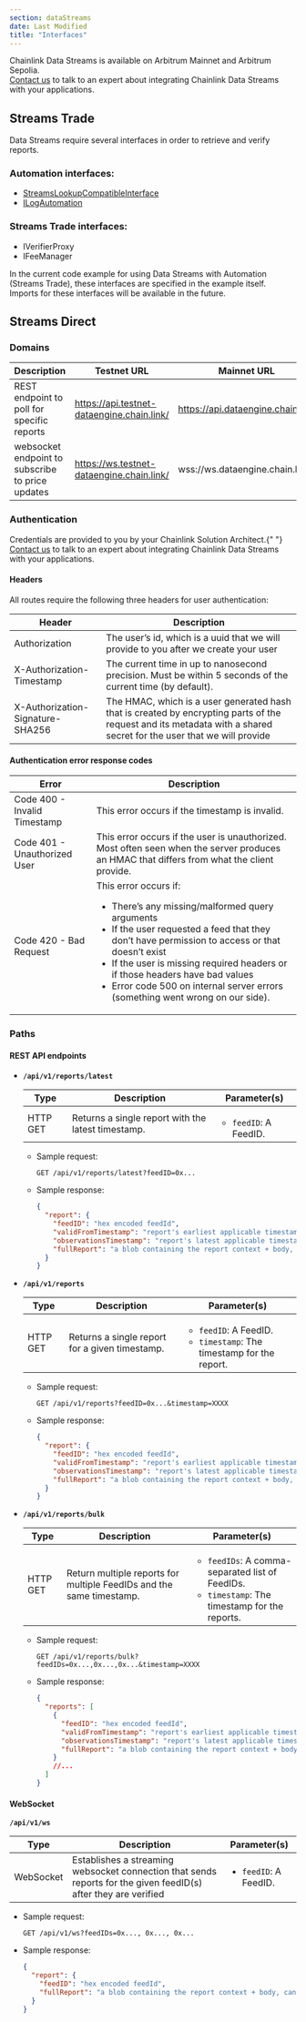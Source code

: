 ```yaml
---
section: dataStreams
date: Last Modified
title: "Interfaces"
---
```



<Aside type="note" title="Mainnet Access">
  Chainlink Data Streams is available on Arbitrum Mainnet and Arbitrum Sepolia.
</Aside>

<Aside type="note" title="Talk to an expert">
  <a href="https://chainlinkcommunity.typeform.com/datastreams?#ref_id=docs">Contact us</a> to talk to an expert about
  integrating Chainlink Data Streams with your applications.
</Aside>

## Streams Trade

Data Streams require several interfaces in order to retrieve and verify reports.

### Automation interfaces:

- [StreamsLookupCompatibleInterface](/chainlink-automation/reference/automation-interfaces#streamslookupcompatibleinterface)
- [ILogAutomation](/chainlink-automation/reference/automation-interfaces#ilogautomation)

### Streams Trade interfaces:

- IVerifierProxy
- IFeeManager

In the current code example for using Data Streams with Automation (Streams Trade), these interfaces are specified in the example itself. Imports for these interfaces will be available in the future.

<CodeSample src="samples/DataStreams/StreamsUpkeep.sol" />

## Streams Direct

### Domains

| Description                                      | Testnet URL                                | Mainnet URL                       |
| ------------------------------------------------ | ------------------------------------------ | --------------------------------- |
| REST endpoint to poll for specific reports       | https://api.testnet-dataengine.chain.link/ | https://api.dataengine.chain.link |
| websocket endpoint to subscribe to price updates | https://ws.testnet-dataengine.chain.link/  | wss://ws.dataengine.chain.link    |

### Authentication

<Aside type="note" title="Early Access">
  Credentials are provided to you by your Chainlink Solution Architect.{" "}
  <a href="https://chainlinkcommunity.typeform.com/datastreams?#ref_id=docs">Contact us</a> to talk to an expert about
  integrating Chainlink Data Streams with your applications.
</Aside>

#### Headers

All routes require the following three headers for user authentication:

| Header                           | Description                                                                                                                                                         |
| -------------------------------- | ------------------------------------------------------------------------------------------------------------------------------------------------------------------- |
| Authorization                    | The user’s id, which is a uuid that we will provide to you after we create your user                                                                                |
| X-Authorization-Timestamp        | The current time in up to nanosecond precision. Must be within 5 seconds of the current time (by default).                                                          |
| X-Authorization-Signature-SHA256 | The HMAC, which is a user generated hash that is created by encrypting parts of the request and its metadata with a shared secret for the user that we will provide |

#### Authentication error response codes

| Error                        | Description                                                                                                                                                                                                                                                                                                                                                         |
| ---------------------------- | ------------------------------------------------------------------------------------------------------------------------------------------------------------------------------------------------------------------------------------------------------------------------------------------------------------------------------------------------------------------- |
| Code 400 - Invalid Timestamp | This error occurs if the timestamp is invalid.                                                                                                                                                                                                                                                                                                                      |
| Code 401 - Unauthorized User | This error occurs if the user is unauthorized. Most often seen when the server produces an HMAC that differs from what the client provide.                                                                                                                                                                                                                          |
| Code 420 - Bad Request       | This error occurs if: <ul><li>There’s any missing/malformed query arguments</li><li>If the user requested a feed that they don’t have permission to access or that doesn’t exist</li><li>If the user is missing required headers or if those headers have bad values</li><li>Error code 500 on internal server errors (something went wrong on our side).</li></ul> |

### Paths

#### REST API endpoints

- **`/api/v1/reports/latest`**

  | Type     | Description                                        | Parameter(s)                          |
  | -------- | -------------------------------------------------- | ------------------------------------- |
  | HTTP GET | Returns a single report with the latest timestamp. | <ul><li>`feedID`: A FeedID.</li></ul> |

  - Sample request:

    ```http
    GET /api/v1/reports/latest?feedID=0x...
    ```

  - Sample response:
    ```json
    {
      "report": {
        "feedID": "hex encoded feedId",
        "validFromTimestamp": "report's earliest applicable timestamp",
        "observationsTimestamp": "report's latest applicable timestamp",
        "fullReport": "a blob containing the report context + body, can be passed unmodified to the contract for verification"
      }
    }
    ```

- **`/api/v1/reports`**

  | Type     | Description                                    | Parameter(s)                                                                             |
  | -------- | ---------------------------------------------- | ---------------------------------------------------------------------------------------- |
  | HTTP GET | Returns a single report for a given timestamp. | <ul><li>`feedID`: A FeedID.</li><li>`timestamp`: The timestamp for the report.</li></ul> |

  - Sample request:

    ```http
    GET /api/v1/reports?feedID=0x...&timestamp=XXXX
    ```

  - Sample response:
    ```json
    {
      "report": {
        "feedID": "hex encoded feedId",
        "validFromTimestamp": "report's earliest applicable timestamp",
        "observationsTimestamp": "report's latest applicable timestamp",
        "fullReport": "a blob containing the report context + body, can be passed unmodified to the contract for verification"
      }
    }
    ```

- **`/api/v1/reports/bulk`**

  | Type     | Description                                                          | Parameter(s)                                                                                                        |
  | -------- | -------------------------------------------------------------------- | ------------------------------------------------------------------------------------------------------------------- |
  | HTTP GET | Return multiple reports for multiple FeedIDs and the same timestamp. | <ul><li>`feedIDs`: A comma-separated list of FeedIDs.</li><li>`timestamp`: The timestamp for the reports.</li></ul> |

  - Sample request:
    ```http
    GET /api/v1/reports/bulk?feedIDs=0x...,0x...,0x...&timestamp=XXXX
    ```
  - Sample response:
    ```json
    {
      "reports": [
        {
          "feedID": "hex encoded feedId",
          "validFromTimestamp": "report's earliest applicable timestamp",
          "observationsTimestamp": "report's latest applicable timestamp",
          "fullReport": "a blob containing the report context + body, can be passed unmodified to the contract for verification"
        }
        //...
      ]
    }
    ```

#### WebSocket

**`/api/v1/ws`**

| Type      | Description                                                                                                     | Parameter(s)                          |
| --------- | --------------------------------------------------------------------------------------------------------------- | ------------------------------------- |
| WebSocket | Establishes a streaming websocket connection that sends reports for the given feedID(s) after they are verified | <ul><li>`feedID`: A FeedID.</li></ul> |

- Sample request:

  ```http
  GET /api/v1/ws?feedIDs=0x..., 0x..., 0x...
  ```

- Sample response:
  ```json
  {
    "report": {
      "feedID": "hex encoded feedId",
      "fullReport": "a blob containing the report context + body, can be passed unmodified to the contract for verification"
    }
  }
  ```

```

```
